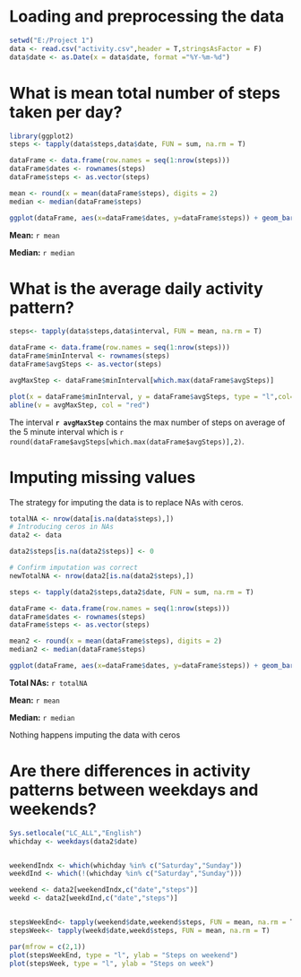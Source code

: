 Loading and preprocessing the data
=================================

```r
setwd("E:/Project 1")
data <- read.csv("activity.csv",header = T,stringsAsFactor = F)
data$date <- as.Date(x = data$date, format ="%Y-%m-%d")

```

What is mean total number of steps taken per day?
================================================
```r
library(ggplot2)
steps <- tapply(data$steps,data$date, FUN = sum, na.rm = T)

dataFrame <- data.frame(row.names = seq(1:nrow(steps)))
dataFrame$dates <- rownames(steps)
dataFrame$steps <- as.vector(steps)

mean <- round(x = mean(dataFrame$steps), digits = 2)
median <- median(dataFrame$steps)

ggplot(dataFrame, aes(x=dataFrame$dates, y=dataFrame$steps)) + geom_bar(stat="identity") + theme(axis.text.x = element_text(angle = 90, hjust = 1)) + labs(title = "Activity Monitoring Devices") + labs(y = "Number of steps") + labs(x = "Dates")
```

**Mean:** `r mean`

**Median:** `r median`

What is the average daily activity pattern?
==========================================
```r
steps<- tapply(data$steps,data$interval, FUN = mean, na.rm = T)

dataFrame <- data.frame(row.names = seq(1:nrow(steps)))
dataFrame$minInterval <- rownames(steps)
dataFrame$avgSteps <- as.vector(steps)

avgMaxStep <- dataFrame$minInterval[which.max(dataFrame$avgSteps)]

plot(x = dataFrame$minInterval, y = dataFrame$avgSteps, type = "l",col="blue", xlab = "5 Minute interval", ylab = "Average steps")
abline(v = avgMaxStep, col = "red")
```

The interval **`r avgMaxStep`** contains the max number of steps on average of the 5 minute interval which is `r round(dataFrame$avgSteps[which.max(dataFrame$avgSteps)],2)`.


Imputing missing values
=======================

The strategy for imputing the data is to replace NAs with ceros.

```r
totalNA <- nrow(data[is.na(data$steps),])
# Introducing ceros in NAs
data2 <- data

data2$steps[is.na(data2$steps)] <- 0

# Confirm imputation was correct
newTotalNA <- nrow(data2[is.na(data2$steps),])

steps <- tapply(data2$steps,data2$date, FUN = sum, na.rm = T)

dataFrame <- data.frame(row.names = seq(1:nrow(steps)))
dataFrame$dates <- rownames(steps)
dataFrame$steps <- as.vector(steps)

mean2 <- round(x = mean(dataFrame$steps), digits = 2)
median2 <- median(dataFrame$steps)

ggplot(dataFrame, aes(x=dataFrame$dates, y=dataFrame$steps)) + geom_bar(stat="identity") + theme(axis.text.x = element_text(angle = 90, hjust = 1)) + labs(title = "Activity Monitoring Devices") + labs(y = "Number of steps") + labs(x = "Dates")

```


**Total NAs:** `r totalNA`

**Mean:** `r mean`

**Median:** `r median`

Nothing happens imputing the data with ceros


Are there differences in activity patterns between weekdays and weekends?
=========================================================================

```r
Sys.setlocale("LC_ALL","English")
whichday <- weekdays(data2$date)


weekendIndx <- which(whichday %in% c("Saturday","Sunday"))
weekdInd <- which(!(whichday %in% c("Saturday","Sunday")))

weekend <- data2[weekendIndx,c("date","steps")]
weekd <- data2[weekdInd,c("date","steps")]


stepsWeekEnd<- tapply(weekend$date,weekend$steps, FUN = mean, na.rm = T)
stepsWeek<- tapply(weekd$date,weekd$steps, FUN = mean, na.rm = T)

par(mfrow = c(2,1))
plot(stepsWeekEnd, type = "l", ylab = "Steps on weekend")
plot(stepsWeek, type = "l", ylab = "Steps on week")



```

